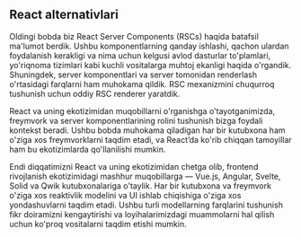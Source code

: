 ## React alternativlari

Oldingi bobda biz React Server Components (RSCs) haqida batafsil ma'lumot berdik. Ushbu komponentlarning qanday ishlashi, qachon ulardan foydalanish kerakligi va nima uchun kelgusi avlod dasturlar to'plamlari, yo'riqnoma tizimlari kabi kuchli vositalarga muhtoj ekanligi haqida o'rgandik. Shuningdek, server komponentlari va server tomonidan renderlash o'rtasidagi farqlarni ham muhokama qildik. RSC mexanizmini chuqurroq tushunish uchun oddiy RSC renderer yaratdik.

React va uning ekotizimidan muqobillarni o'rganishga o'tayotganimizda, freymvork va server komponentlarining rolini tushunish bizga foydali kontekst beradi. Ushbu bobda muhokama qiladigan har bir kutubxona ham o'ziga xos freymvorklarni taqdim etadi, va React’da ko'rib chiqqan tamoyillar ham bu ekotizimlarda qo'llanilishi mumkin.

Endi diqqatimizni React va uning ekotizimidan chetga olib, frontend rivojlanish ekotizimidagi mashhur muqobillarga — Vue.js, Angular, Svelte, Solid va Qwik kutubxonalariga o'taylik. Har bir kutubxona va freymvork o'ziga xos reaktivlik modelini va UI ishlab chiqishiga o'ziga xos yondashuvlarni taqdim etadi. Ushbu turli modellarning farqlarini tushunish fikr doiramizni kengaytirishi va loyihalarimizdagi muammolarni hal qilish uchun ko'proq vositalarni taqdim etishi mumkin.